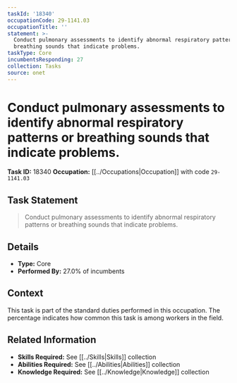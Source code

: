 ```yaml
---
taskId: '18340'
occupationCode: 29-1141.03
occupationTitle: ''
statement: >-
  Conduct pulmonary assessments to identify abnormal respiratory patterns or
  breathing sounds that indicate problems.
taskType: Core
incumbentsResponding: 27
collection: Tasks
source: onet
---
```

# Conduct pulmonary assessments to identify abnormal respiratory patterns or breathing sounds that indicate problems.

**Task ID:** 18340
**Occupation:** [[../Occupations|Occupation]] with code `29-1141.03`

## Task Statement

> Conduct pulmonary assessments to identify abnormal respiratory patterns or breathing sounds that indicate problems.

## Details

- **Type:** Core
- **Performed By:** 27.0% of incumbents

## Context

This task is part of the standard duties performed in this occupation. The percentage indicates how common this task is among workers in the field.

## Related Information

- **Skills Required:** See [[../Skills|Skills]] collection
- **Abilities Required:** See [[../Abilities|Abilities]] collection
- **Knowledge Required:** See [[../Knowledge|Knowledge]] collection
